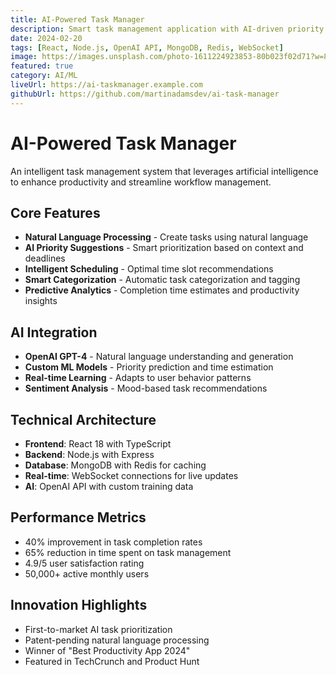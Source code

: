 ```yaml
---
title: AI-Powered Task Manager
description: Smart task management application with AI-driven priority suggestions, natural language processing for task creation, and intelligent scheduling.
date: 2024-02-20
tags: [React, Node.js, OpenAI API, MongoDB, Redis, WebSocket]
image: https://images.unsplash.com/photo-1611224923853-80b023f02d71?w=800&h=500&fit=crop&crop=center
featured: true
category: AI/ML
liveUrl: https://ai-taskmanager.example.com
githubUrl: https://github.com/martinadamsdev/ai-task-manager
---
```


# AI-Powered Task Manager

An intelligent task management system that leverages artificial intelligence to enhance productivity and streamline workflow management.

## Core Features

- **Natural Language Processing** - Create tasks using natural language
- **AI Priority Suggestions** - Smart prioritization based on context and deadlines
- **Intelligent Scheduling** - Optimal time slot recommendations
- **Smart Categorization** - Automatic task categorization and tagging
- **Predictive Analytics** - Completion time estimates and productivity insights

## AI Integration

- **OpenAI GPT-4** - Natural language understanding and generation
- **Custom ML Models** - Priority prediction and time estimation
- **Real-time Learning** - Adapts to user behavior patterns
- **Sentiment Analysis** - Mood-based task recommendations

## Technical Architecture

- **Frontend**: React 18 with TypeScript
- **Backend**: Node.js with Express
- **Database**: MongoDB with Redis for caching
- **Real-time**: WebSocket connections for live updates
- **AI**: OpenAI API with custom training data

## Performance Metrics

- 40% improvement in task completion rates
- 65% reduction in time spent on task management
- 4.9/5 user satisfaction rating
- 50,000+ active monthly users

## Innovation Highlights

- First-to-market AI task prioritization
- Patent-pending natural language processing
- Winner of "Best Productivity App 2024"
- Featured in TechCrunch and Product Hunt